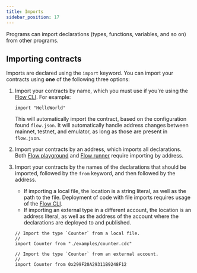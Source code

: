 ```yaml
---
title: Imports
sidebar_position: 17
---
```


Programs can import declarations (types, functions, variables, and so on) from other programs.

## Importing contracts

Imports are declared using the `import` keyword. You can import your contracts using **one** of the following three options:

1. Import your contracts by name, which you must use if you're using the [Flow CLI]. For example:

   ```cadence
   import "HelloWorld"
   ```

   This will automatically import the contract, based on the configuration found `flow.json`. It will automatically handle address changes between mainnet, testnet, and emulator, as long as those are present in `flow.json`.

1. Import your contracts by an address, which imports all declarations. Both [Flow playground] and [Flow runner] require importing by address.

1. Import your contracts by the names of the declarations that should be imported, followed by the `from` keyword, and then followed by the address.

   - If importing a local file, the location is a string literal, as well as the path to the file. Deployment of code with file imports requires usage of the [Flow CLI].
   - If importing an external type in a different account, the location is an address literal, as well as the address of the account where the declarations are deployed to and published.

   ```cadence
   // Import the type `Counter` from a local file.
   //
   import Counter from "./examples/counter.cdc"

   // Import the type `Counter` from an external account.
   //
   import Counter from 0x299F20A29311B9248F12
   ```

<!-- Relative links. Will not render on the page -->

[Flow CLI]: https://developers.flow.com/tools/flow-cli/index.md
[Flow playground]: https://play.flow.com/
[Flow runner]: https://run.dnz.dev/